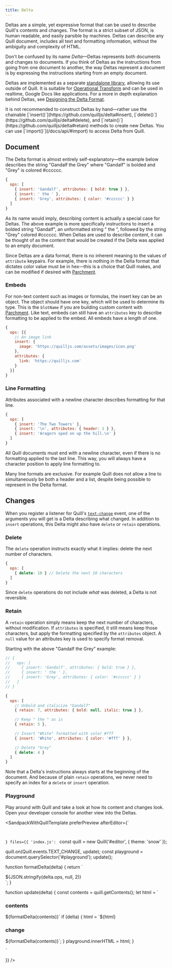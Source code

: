 ```yaml
---
title: Delta
---
```


Deltas are a simple, yet expressive format that can be used to describe Quill's contents and changes. The format is a strict subset of JSON, is human readable, and easily parsible by machines. Deltas can describe any Quill document, includes all text and formatting information, without the ambiguity and complexity of HTML.

<Hint>
Don't be confused by its name <em>Delta</em>&mdash;Deltas represents both documents and changes to documents. If you think of Deltas as the instructions from going from one document to another, the way Deltas represent a document is by expressing the instructions starting from an empty document.
</Hint>

Deltas are implemented as a separate [standalone library](https://github.com/quilljs/delta/), allowing its use outside of Quill. It is suitable for [Operational Transform](https://en.wikipedia.org/wiki/Operational_transformation) and can be used in realtime, Google Docs like applications. For a more in depth explanation behind Deltas, see [Designing the Delta Format](/guides/designing-the-delta-format/).

<Hint>
It is not recommended to construct Deltas by hand&mdash;rather use the chainable [`insert()`](https://github.com/quilljs/delta#insert), [`delete()`](https://github.com/quilljs/delta#delete), and [`retain()`](https://github.com/quilljs/delta#retain) methods to create new Deltas. You can use [`import()`](/docs/api/#import) to access Delta from Quill.
</Hint>

## Document

The Delta format is almost entirely self-explanatory&mdash;the example below describes the string "Gandalf the Grey" where "Gandalf" is bolded and "Grey" is colored #cccccc.

```javascript
{
  ops: [
    { insert: 'Gandalf', attributes: { bold: true } },
    { insert: ' the ' },
    { insert: 'Grey', attributes: { color: '#cccccc' } }
  ]
}
```

As its name would imply, describing content is actually a special case for Deltas. The above example is more specifically instructions to insert a bolded string "Gandalf", an unformatted string " the ", followed by the string "Grey" colored #cccccc. When Deltas are used to describe content, it can be thought of as the content that would be created if the Delta was applied to an empty document.

Since Deltas are a data format, there is no inherent meaning to the values of `attribute` keypairs. For example, there is nothing in the Delta format that dictates color value must be in hex&mdash;this is a choice that Quill makes, and can be modified if desired with [Parchment](https://github.com/quilljs/parchment/).

### Embeds

For non-text content such as images or formulas, the insert key can be an object. The object should have one key, which will be used to determine its type. This is the `blotName` if you are building custom content with [Parchment](https://github.com/quilljs/parchment/). Like text, embeds can still have an `attributes` key to describe formatting to be applied to the embed. All embeds have a length of one.

```javascript
{
  ops: [{
    // An image link
    insert: {
      image: 'https://quilljs.com/assets/images/icon.png'
    },
    attributes: {
      link: 'https://quilljs.com'
    }
  }]
}
```

### Line Formatting

Attributes associated with a newline character describes formatting for that line.

```javascript
{
  ops: [
    { insert: 'The Two Towers' },
    { insert: '\n', attributes: { header: 1 } },
    { insert: 'Aragorn sped on up the hill.\n' }
  ]
}
```

All Quill documents must end with a newline character, even if there is no formatting applied to the last line. This way, you will always have a character position to apply line formatting to.

Many line formats are exclusive. For example Quill does not allow a line to simultaneously be both a header and a list, despite being possible to represent in the Delta format.

## Changes

When you register a listener for Quill's [`text-change`](/docs/api/#text-change) event, one of the arguments you will get is a Delta describing what changed. In addition to `insert` operations, this Delta might also have `delete` or `retain` operations.

### Delete

The `delete` operation instructs exactly what it implies: delete the next number of characters.

```javascript
{
  ops: [
    { delete: 10 } // Delete the next 10 characters
  ]
}
```

Since `delete` operations do not include _what_ was deleted, a Delta is not reversible.

### Retain

A `retain` operation simply means keep the next number of characters, without modification. If `attributes` is specified, it still means keep those characters, but apply the formatting specified by the `attributes` object. A `null` value for an attributes key is used to specify format removal.

Starting with the above "Gandalf the Grey" example:

```javascript
// {
//   ops: [
//     { insert: 'Gandalf', attributes: { bold: true } },
//     { insert: ' the ' },
//     { insert: 'Grey', attributes: { color: '#cccccc' } }
//   ]
// }

{
  ops: [
    // Unbold and italicize "Gandalf"
    { retain: 7, attributes: { bold: null, italic: true } },

    // Keep " the " as is
    { retain: 5 },

    // Insert "White" formatted with color #fff
    { insert: 'White', attributes: { color: '#fff' } },

    // Delete "Grey"
    { delete: 4 }
  ]
}
```

Note that a Delta's instructions always starts at the beginning of the document. And because of plain `retain` operations, we never need to specify an index for a `delete` or `insert` operation.

### Playground

Play around with Quill and take a look at how its content and changes look. Open your developer console for another view into the Deltas.

<SandpackWithQuillTemplate
  preferPreview
  afterEditor={`
  <pre id="playground" style="font-size: 12px">
  </pre>
  `}
  files={{
    'index.js': `
const quill = new Quill('#editor', { theme: 'snow' });

quill.on(Quill.events.TEXT_CHANGE, update);
const playground = document.querySelector('#playground');
update();

function formatDelta(delta) {
  return \`<div>\${JSON.stringify(delta.ops, null, 2)}</div>\`;
}

function update(delta) {
  const contents = quill.getContents();
  let html = \`<h3>contents</h3>\${formatDelta(contents)}\`
  if (delta) {
    html = \`\${html}<h3>change</h3>\${formatDelta(contents)}\`;
  }
  playground.innerHTML = html;
}

    `
  }}
/>
